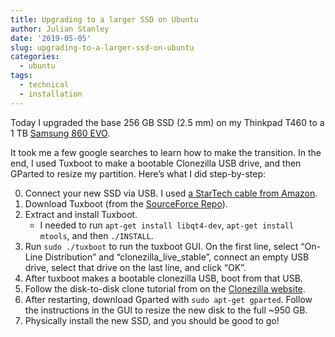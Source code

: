 ```yaml
---
title: Upgrading to a larger SSD on Ubuntu
author: Julian Stanley
date: '2019-05-05'
slug: upgrading-to-a-larger-ssd-on-ubuntu
categories:
  - ubuntu
tags:
  - technical
  - installation
---
```


Today I upgraded the base 256 GB SSD (2.5 mm) on my Thinkpad T460 to a 1 TB [Samsung 860 EVO](https://www.amazon.com/gp/product/B078DPCY3T/ref=ppx_yo_dt_b_asin_title_o00_s00?ie=UTF8&psc=1).

It took me a few google searches to learn how to make the transition. In the end, I used Tuxboot to make a bootable Clonezilla USB drive, and then GParted to resize my partition. Here's what I did step-by-step:

0. Connect your new SSD via USB. I used [a StarTech cable from Amazon](https://www.amazon.com/gp/product/B00HJZJI84/ref=ppx_yo_dt_b_asin_title_o00_s00?ie=UTF8&psc=1). 
1. Download Tuxboot (from the [SourceForce Repo](https://sourceforge.net/projects/tuxboot/files/)).
2. Extract and install Tuxboot.
    * I needed to run `apt-get install libqt4-dev`, `apt-get install mtools`, and then `./INSTALL`.
3. Run `sudo ./tuxboot` to run the tuxboot GUI. On the first line, select "On-Line Distribution" and "clonezilla_live_stable", connect an empty USB drive, select that drive on the last line, and click "OK".
4. After tuxboot makes a bootable clonezilla USB, boot from that USB.
5. Follow the disk-to-disk clone tutorial from on the [Clonezilla website](https://clonezilla.org/show-live-doc-content.php?topic=clonezilla-live/doc/03_Disk_to_disk_clone).
6. After restarting, download Gparted with `sudo apt-get gparted`. Follow the instructions in the GUI to resize the new disk to the full ~950 GB. 
7. Physically install the new SSD, and you should be good to go!